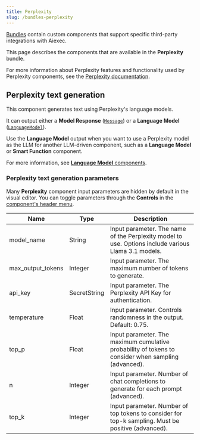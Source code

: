 ```yaml
---
title: Perplexity
slug: /bundles-perplexity
---
```



[Bundles](/components-bundle-components) contain custom components that support specific third-party integrations with Aiexec.

This page describes the components that are available in the **Perplexity** bundle.

For more information about Perplexity features and functionality used by Perplexity components, see the [Perplexity documentation](https://perplexity.ai/).

## Perplexity text generation

This component generates text using Perplexity's language models.

It can output either a **Model Response** ([`Message`](/data-types#message)) or a **Language Model** ([`LanguageModel`](/data-types#languagemodel)).

Use the **Language Model** output when you want to use a Perplexity model as the LLM for another LLM-driven component, such as a **Language Model** or **Smart Function** component.

For more information, see [**Language Model** components](/components-models).

### Perplexity text generation parameters

Many **Perplexity** component input parameters are hidden by default in the visual editor.
You can toggle parameters through the <Icon name="SlidersHorizontal" aria-hidden="true"/> **Controls** in the [component's header menu](/concepts-components#component-menus).

| Name | Type | Description |
|------|------|-------------|
| model_name | String | Input parameter. The name of the Perplexity model to use. Options include various Llama 3.1 models. |
| max_output_tokens | Integer | Input parameter. The maximum number of tokens to generate. |
| api_key | SecretString | Input parameter. The Perplexity API Key for authentication. |
| temperature | Float | Input parameter. Controls randomness in the output. Default: 0.75. |
| top_p | Float | Input parameter. The maximum cumulative probability of tokens to consider when sampling (advanced). |
| n | Integer | Input parameter. Number of chat completions to generate for each prompt (advanced). |
| top_k | Integer | Input parameter. Number of top tokens to consider for top-k sampling. Must be positive (advanced). |